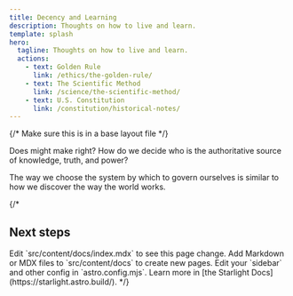 ```yaml
---
title: Decency and Learning
description: Thoughts on how to live and learn.
template: splash
hero:
  tagline: Thoughts on how to live and learn.
  actions:
    - text: Golden Rule
      link: /ethics/the-golden-rule/
    - text: The Scientific Method
      link: /science/the-scientific-method/
    - text: U.S. Constitution
      link: /constitution/historical-notes/
---
```


{/* Make sure this is in a base layout file */}


Does might make right? How do we decide who is the authoritative source of knowledge, truth, and power?

The way we choose the system by which to govern ourselves is similar to how we discover the way the world works.

{/*
## Next steps

<CardGrid stagger>
	<Card title="Update content" icon="pencil">
		Edit `src/content/docs/index.mdx` to see this page change.
	</Card>
	<Card title="Add new content" icon="add-document">
		Add Markdown or MDX files to `src/content/docs` to create new pages.
	</Card>
	<Card title="Configure your site" icon="setting">
		Edit your `sidebar` and other config in `astro.config.mjs`.
	</Card>
	<Card title="Read the docs" icon="open-book">
		Learn more in [the Starlight Docs](https://starlight.astro.build/).
	</Card>
</CardGrid>
*/}
